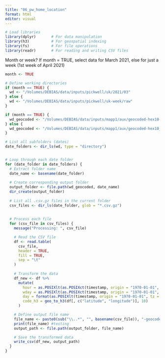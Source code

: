 ```yaml
---
title: "06_pw_home_location"
format: html
editor: visual
---
```


```r
# Load libraries
library(dplyr)       # For data manipulation
library(h3)          # For geospatial indexing
library(fs)          # For file operations
library(readr)       # For reading and writing CSV files
```

Month or week? If month = TRUE, select data for March 2021, else for just a week (1st week of April 2021)

```r
month <- TRUE
```

```r

# Define working directories
if (month == TRUE) {
  wd <- "/Volumes/DEBIAS/data/inputs/pickwell/uk/2021/03"
} else {
  wd <- "/Volumes/DEBIAS/data/inputs/pickwell/uk-week/raw"
}

if (month == TRUE) {
  wd_geocoded <- "/Volumes/DEBIAS/data/inputs/mapp1/aux/geocoded-hex10-month_aux"
} else {
  wd_geocoded <- "/Volumes/DEBIAS/data/inputs/mapp1/aux/geocoded-hex10_aux"
}

# List all subfolders (dates)
date_folders <- dir_ls(wd, type = "directory")


# Loop through each date folder
for (date_folder in date_folders) {
  # Extract folder name
  date_name <- basename(date_folder)
  
  # Create corresponding output folder
  output_folder <- file.path(wd_geocoded, date_name)
  dir_create(output_folder)
  
  # List all .csv.gz files in the current folder
  csv_files <- dir_ls(date_folder, glob = "*.csv.gz")
 
  
  # Process each file
  for (csv_file in csv_files) {
    message("Processing: ", csv_file)

    # Read the CSV file
    df <- read.table(
      csv_file,
      header = TRUE,
      fill = TRUE,
      sep = "\t"
    )
 
    # Transform the data
    df_new <- df %>%
      mutate(
        hour = as.POSIXlt(as.POSIXct(timestamp, origin = "1970-01-01", tz = "GMT"))$hour,
        wday = as.POSIXlt(as.POSIXct(timestamp, origin = "1970-01-01", tz = "GMT"))$wday,
        day = format(as.POSIXlt(timestamp, origin = "1970-01-01", tz = "GMT"), "%Y-%m-%d"),
        code_h3 = geo_to_h3(df[, c("latitude", "longitude")], 10) 
      )

    # Define output file name
    file_name <- paste0(sub("\\..*", "", basename(csv_file)), "-geocoded.csv.gz")
    print(file_name) #testing
    output_path <- file.path(output_folder, file_name)

    # Save the transformed data
    write_csv(df_new, output_path)
  }
}
```
